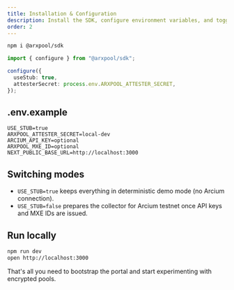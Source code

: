 ```yaml
---
title: Installation & Configuration
description: Install the SDK, configure environment variables, and toggle between stub and live modes.
order: 2
---
```


```bash
npm i @arxpool/sdk
```

```ts
import { configure } from "@arxpool/sdk";

configure({
  useStub: true,
  attesterSecret: process.env.ARXPOOL_ATTESTER_SECRET,
});
```

## .env.example

```
USE_STUB=true
ARXPOOL_ATTESTER_SECRET=local-dev
ARCIUM_API_KEY=optional
ARXPOOL_MXE_ID=optional
NEXT_PUBLIC_BASE_URL=http://localhost:3000
```

## Switching modes

- `USE_STUB=true` keeps everything in deterministic demo mode (no Arcium connection).
- `USE_STUB=false` prepares the collector for Arcium testnet once API keys and MXE IDs are issued.

## Run locally

```bash
npm run dev
open http://localhost:3000
```

That's all you need to bootstrap the portal and start experimenting with encrypted pools.
